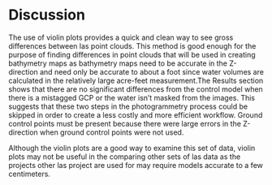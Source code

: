 # Discussion

The use of violin plots provides a quick and clean way to see gross differences between las point clouds. This method is good enough for the purpose of finding differences in point clouds that will be used in creating bathymetry maps as bathymetry maps need to be accurate in the Z-direction and need only be accurate to about a foot since water volumes are calculated in the relatively large acre-feet measurement.The Results section shows that there are no significant differences from the control model when there is a mistagged GCP or the water isn't masked from the images. This suggests that these two steps in the photogrammetry process could be skipped in order to create a less costly and more efficient workflow. Ground control points must be present because there were large errors in the Z-direction when ground control points were not used.

Although the violin plots are a good way to examine this set of data, violin plots may not be useful in the comparing other sets of las data as the projects other las project are used for may require models accurate to a few centimeters.